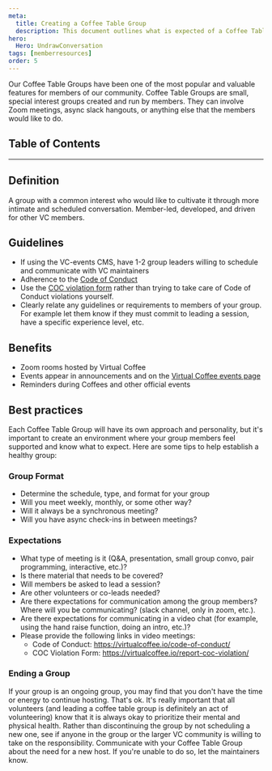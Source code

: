 ```yaml
---
meta:
  title: Creating a Coffee Table Group
  description: This document outlines what is expected of a Coffee Table Group, and how a member can start a new one.
hero:
  Hero: UndrawConversation
tags: [memberresources]
order: 5
---
```



<TextContainer showBackToTopLink={false}>

<LeadText>

Our Coffee Table Groups have been one of the most popular and valuable features for members of our community. Coffee Table Groups are small, special interest groups created and run by members. They can involve Zoom meetings, async slack hangouts, or anything else that the members would like to do.

</LeadText>

</TextContainer>

## Table of Contents

<TextContainer>

---

## Definition

A group with a common interest who would like to cultivate it through more intimate and scheduled conversation. Member-led, developed, and driven for other VC members.

## Guidelines

- If using the VC-events CMS, have 1-2 group leaders willing to schedule and communicate with VC maintainers
- Adherence to the [Code of Conduct](https://virtualcoffee.io/code-of-conduct)
- Use the [COC violation form](https://virtualcoffee.io/report-coc-violation/) rather than trying to take care of Code of Conduct violations yourself.
- Clearly relate any guidelines or requirements to members of your group. For example let them know if they must commit to leading a session, have a specific experience level, etc.

## Benefits

- Zoom rooms hosted by Virtual Coffee
- Events appear in announcements and on the [Virtual Coffee events page](https://virtualcoffee.io/events)
- Reminders during Coffees and other official events

## Best practices

Each Coffee Table Group will have its own approach and personality, but it's important to create an environment where your group members feel supported and know what to expect. Here are some tips to help establish a healthy group:

### Group Format

- Determine the schedule, type, and format for your group
- Will you meet weekly, monthly, or some other way?
- Will it always be a synchronous meeting?
- Will you have async check-ins in between meetings?

### Expectations

- What type of meeting is it (Q&amp;A, presentation, small group convo, pair programming, interactive, etc.)?
- Is there material that needs to be covered?
- Will members be asked to lead a session?
- Are other volunteers or co-leads needed?
- Are there expectations for communication among the group members? Where will you be communicating? (slack channel, only in zoom, etc.).
- Are there expectations for communicating in a video chat (for example, using the hand raise function, doing an intro, etc.)?
- Please provide the following links in video meetings:
  - Code of Conduct: https://virtualcoffee.io/code-of-conduct/
  - COC Violation Form: https://virtualcoffee.io/report-coc-violation/

### Ending a Group

If your group is an ongoing group, you may find that you don't have the time or energy to continue hosting. That's ok. It's really important that all volunteers (and leading a coffee table group is definitely an act of volunteering) know that it is always okay to prioritize their mental and physical health. Rather than discontinuing the group by not scheduling a new one, see if anyone in the group or the larger VC community is willing to take on the responsibility. Communicate with your Coffee Table Group about the need for a new host. If you're unable to do so, let the maintainers know.

</TextContainer>
